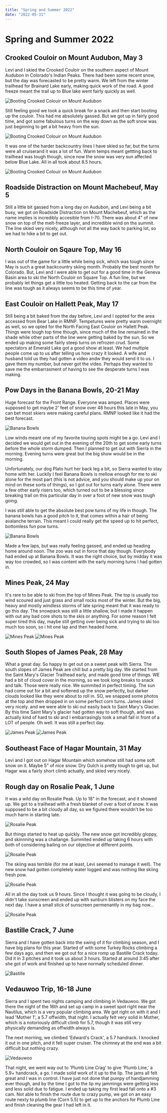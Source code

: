 ```yaml
---
title: "Spring and Summer 2022"
date: "2022-05-31"
---
```


# Spring and Summer 2022

## Crooked Couloir on Mount Audubon, May 3

Levi and I skied the Crooked Couloir on the southern aspect of Mount Audubon in Colorado's Indian Peaks. There had been some recent snow, but the day was forecasted to be pretty warm. We left from the winter trailhead for Brainard Lake early, making quick work of the road. A good freeze meant the trail up to Blue lake went fairly quickly as well.

<Image
  src={Audubon}
  className={styles.imageVert}
  alt="Booting Crooked Colouir on Mount Audubon"
/>

Still feeling good we took a quick break for a snack and then start booting up the couloir. This had me absolutely gassed. But we got up in fairly good time, and got some fabulous turns on the way down as the soft snow was just beginning to get a bit heavy from the sun.

<Image
  src={Audubon2}
  className={styles.imageVert}
  alt="Booting Crooked Colouir on Mount Audubon"
/>

It was one of the harder backcountry lines I have skied so far, but the turns were all cruiserand it was a lot of fun. Warm temps meant gettting back to trailhead was tough though, since now the snow was very sun affected below Blue Lake. All in all took about 8.5 hours.

<Image
  src={Audubon3}
  className={styles.image}
  alt="Booting Crooked Colouir on Mount Audubon"
/>

## Roadside Distraction on Mount Machebeuf, May 5

Still a little bit gassed from a long day on Audubon, and Levi being a bit busy, we got on Roadside Distraction on Mount Machebeuf, which as the name implies is incredibly accesible from I-70. There was about 4" of new snow on top of the melt-freeze layer, and incredible wind on the summit. The line skied very nicely, although not all the way back to parking lot, so we had to hike a bit to get out.

## North Couloir on Sqaure Top, May 16

I was out of the game for a little while being sick, which was tough since May is such a great backcountry skiing month. Probably the best month for Colorado. But, Levi and I were able to get out for a good time in the Geneva Basin area to ski the North Couloir on Square Top. A fun line, but we probably let things get a little too heated. Getting back to the car from the line was tough as it always seems to be this time of year.

## East Couloir on Hallett Peak, May 17

Still being a bit baked from the day before, Levi and I oppted for the area accessed from Bear Lake in RMNP. Tempetures were pretty warm overnight as well, so we opted for the North Facing East Couloir on Hallett Peak. Things were tough top time though, since much of the line remained in the shade while other parts of the line were getting baked by the sun. So we ended up making some fairly steep turns on refrozen crud. Some spectators at Emerald Lake got a good show at least. We had multiple people come up to us after telling us how crazy it looked. A wife and husband told us they had gotten a video andw they would send it to us. I gave them my number, but never got the video. Perhaps they wanted to save me the embarrasment of having to see the desperate turns I was making.

## Pow Days in the Banana Bowls, 20-21 May

Huge forecast for the Front Range. Everyone was amped. Places were supposed to get maybe 2' feet of snow over 48 hours this late in May, you can bet most skiers were making careful plans. RMNP looked like it had the best forecast.

<Image src={banana} className={styles.image} alt="Banana Bowls" />

Low winds meant one of my favorite touring spots might be a go. Levi and I decided we would get out in the evening of the 20th to get some early turns before the whole storm dumped. Then I planned to get out with Sierra in the morning. Evening turns were great but the big show would be in the morning.

Unfortunately, our dog Plato hurt her back leg a bit, so Sierra wanted to stay home with her. Luckily I feel Banana Bowls is mellow enough for me to ski alone for the most part (this is not advice, and you should make up your on mind on these sorts of things), so I got out for turns early alone. There were a few other early risers too, which turned out to be a blessing since breaking trail on this particular day in over a foot of new snow was tough going.

I was still able to get the absolute best pow turns of my life in though. The banana bowls has a good pitch to it, that comes within a hair of being avalanche terrain. This meant I could really get the speed up to hit perfect, bottomless fun pow turns.

<Image src={banana2} className={styles.image} alt="Banana Bowls" />

Made a few laps, but was really feeling gassed, and ended up heading home around noon. The zoo was out in force that day though. Everybody had ended up at Banana Bowls. It was the right choice, but by midday it was way too crowded, so I was content with the early morning turns I had gotten in.

## Mines Peak, 24 May

It's rare to be able to ski from the top of Mines Peak. The top is usually too wind scoured and just grass and small rocks most of the winter. But the big, heavy and mostly windless storms of late spring meant that it was ready to go this day. The snowpack was still a little shallow, but I made it happen with out any bad core shots to the skis or anything. For some reason I felt super tired this day, maybe still getting over being sick and trying to ski too much too soon, so i hit one lap and then headed home.

<Image src={mines} className={styles.image} alt="Mines Peak" />

<Image src={mines2} className={styles.image} alt="Mines Peak" />

## South Slopes of James Peak, 28 May

What a great day. So happy to get out on a sweet peak with Sierra. The south slopes of James Peak are chill but a pretty big day. We started from the Saint Mary's Glacier Trailhead early, and made good time of things. WE had a bit of cloud cover in the morning, so we took long breaks to snack and talk. Those were really nice. We summited in perfect timing. The sun had come out for a bit and softened up the snow perfectly, but darker clouds looked like they were about to roll in. SO, we snapped some photos at the top and then dropped in on some perfect corn turns. James skied very nicely. and we were able to ski out easily back to Saint Mary's Glacier. By this time Saint Mary's glacier had gotten way to soft though, and was actually kind of hard to ski and I embarrasingly took a small fall in front of a LOT of people. Oh well. It was still a perfect day.

<Image src={james1} className={styles.image} alt="James Peak" />

<Image src={james2} className={styles.image} alt="James Peak" />

## Southeast Face of Hagar Mountain, 31 May

Levi and I got out on Hagar Mountain which somehow still had some soft snow on it. Maybe 5" of nice snow. Dry Gulch is pretty tough to get up, but Hagar was a fairly short climb actually, and skied very nicely.

## Rough day on Rosalie Peak, 1 June

It was a wild day on Rosalie Peak. Up to 18" in the forecast, and it showed up. We got to a trailhead with a fresh blanket of over a foot of snow. It was supposed to be a bit cloudy all day, so we figured there wouldn't be too much harm in starting late.

<Image src={ros} className={styles.image} alt="Rosalie Peak" />

But things started to heat up quickly. The new snow got incredibly gloppy, and skinnning was a challange. Summited ended up taking 6 hours with both of considering bailing on our objective at different points.

<Image src={ros2} className={styles.imageVert} alt="Rosalie Peak" />

The skiing was terrible (for me at least, Levi seemed to manage it well). The new snow had gotten completely water logged and was nothing like skiing fresh pow.

<Image src={ros3} className={styles.imageVert} alt="Rosalie Peak" />

All in all the day took us 9 hours. Since I thought it was going to be cloudy, I didn't take sunscreen and ended up with sunburn blisters on my face the next day. I have a small stick of sunscreen permenantly in my bag now...

<Image src={ros4} className={styles.image} alt="Rosalie Peak" />

## Bastille Crack, 7 June

Sierra and I have gotten back into the swing of it for climbing season, and I have big plans for this year. Started of with some Turkey Rocks climbing a few days ago, and then we got out for a nice romp up Bastille Crack today. Did it in 3 pitches and it took us about 3 hours. Started at around 3:45 after she got of work and finished up to have normally scheduled dinner.

<Image src={bas} className={styles.imageVert} alt="Bastille" />

## Vedauwoo Trip, 16-18 June

Sierra and I spent two nights camping and climbing in Vedauwoo. We got there the night of the 16th and set up camp in a sweet spot right near the Nautilus, which is a very popular climbing area. We got right on with it and I lead 'Mother 1', a 5.7 offwidth, that night. I actually felt very solid in Mother, which is a notoriously difficult climb for 5.7, though it was still very physically demanding as offwidth always is.

The next morning, we climbed 'Edward's Crack', a 5.7 handrack. I knocked it out in one pitch, and it felt super cruiser. The chimney at the end was a bit difficult but nothing crazy.

<Image src={ved} className={styles.image} alt="Vedauwoo" />

That night, we went way out to 'Plumb Line Crag' to give 'Plumb Line,' a 5.9+ handcrack, a go. I made solid work of it up to the lip. The jams all felt great and I was in control. I have just not done that pumpy of handjamming ever though, and by the time I got to the lip my jammings were getting less and less solid due to fatigue. I ended up taking my first lead fall onto a #3 cam. Not able to finish the route due to crazy pump, we got on an easy route nexty to plumb line (Corn 5.5) to get up to the anchors for Plumb Line and finish cleaning the gear I had left in it.




